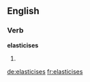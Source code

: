 ==English==

===Verb===
'''elasticises'''

# {{third-person singular of|elasticise}}

[[de:elasticises]]
[[fr:elasticises]]